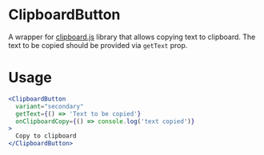 
<Meta title="MDX|ClipboardButton" component={ClipboardButton} />

# ClipboardButton

A wrapper for [clipboard.js](https://github.com/zenorocha/clipboard.js) library that allows copying text to clipboard. The text to be copied should be provided via `getText` prop.

# Usage

```jsx
<ClipboardButton
  variant="secondary"
  getText={() => 'Text to be copied'}
  onClipboardCopy={() => console.log('text copied')}
>
  Copy to clipboard
</ClipboardButton>
````
<Props of={ClipboardButton}/>

